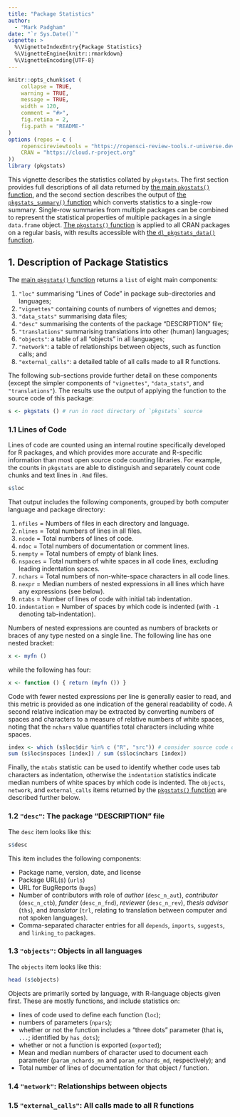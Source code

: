 ```yaml
---
title: "Package Statistics"
author: 
  - "Mark Padgham"
date: "`r Sys.Date()`"
vignette: >
  %\VignetteIndexEntry{Package Statistics}
  %\VignetteEngine{knitr::rmarkdown}
  %\VignetteEncoding{UTF-8}
---
```


```r
knitr::opts_chunk$set (
    collapse = TRUE,
    warning = TRUE,
    message = TRUE,
    width = 120,
    comment = "#>",
    fig.retina = 2,
    fig.path = "README-"
)
options (repos = c (
    ropenscireviewtools = "https://ropensci-review-tools.r-universe.dev",
    CRAN = "https://cloud.r-project.org"
))
library (pkgstats)
```

This vignette describes the statistics collated by `pkgstats`. The first
section provides full descriptions of all data returned by [the main
`pkgstats()`
function](https://docs.ropensci.org/pkgstats/reference/pkgstats.html), and the
second section describes the output of [the `pkgstats_summary()`
function](https://docs.ropensci.org/pkgstats/reference/pkgstats_summary.html)
which converts statistics to a single-row summary. Single-row summaries from
multiple packages can be combined to represent the statistical properties of
multiple packages in a single `data.frame` object. [The `pkgstats()`
function](https://docs.ropensci.org/pkgstats/reference/pkgstats.html) is
applied to all CRAN packages on a regular basis, with results accessible with
[the `dl_pkgstats_data()`
function](https://docs.ropensci.org/pkgstats/reference/dl_pkgstats_data.html).

## 1. Description of Package Statistics

The [main `pkgstats()`
function](https://docs.ropensci.org/pkgstats/reference/pkgstats.html) returns a
`list` of eight main components:

1. `"loc"` summarising "Lines of Code" in package sub-directories and languages;
2. `"vignettes"` containing counts of numbers of vignettes and demos;
3. `"data_stats"` summarising data files;
4. `"desc"` summarising the contents of the package "DESCRIPTION" file;
5. `"translations"` summarising translations into other (human) languages;
6. `"objects"`: a table of all "objects" in all languages;
7. `"network"`: a table of relationships between objects, such as function calls; and
8. `"external_calls"`: a detailed table of all calls made to all R functions.

The following sub-sections provide further detail on these components (except
the simpler components of `"vignettes"`, `"data_stats"`, and `"translations"`).
The results use the output of applying the function to the source code of this package:

```r
s <- pkgstats () # run in root directory of `pkgstats` source
```


### 1.1 Lines of Code

Lines of code are counted using an internal routine specifically developed for
R packages, and which provides more accurate and R-specific information than
most open source code counting libraries. For example, the counts in `pkgstats`
are able to distinguish and separately count code chunks and text lines in
`.Rmd` files. 

```r
s$loc
```

That output includes the following components, grouped by both computer
language and package directory:

1. `nfiles` = Numbers of files in each directory and language.
2. `nlines` = Total numbers of lines in all files.
3. `ncode` = Total numbers of lines of code.
4. `ndoc` = Total numbers of documentation or comment lines.
5. `nempty` = Total numbers of empty of blank lines.
6. `nspaces` = Total numbers of white spaces in all code lines, excluding
   leading indentation spaces.
7. `nchars` = Total numbers of non-white-space characters in all code lines.
8. `nexpr` = Median numbers of nested expressions in all lines which have any
   expressions (see below).
9. `ntabs` = Number of lines of code with initial tab indentation.
10. `indentation` = Number of spaces by which code is indented (with `-1`
   denoting tab-indentation).

Numbers of nested expressions are counted as numbers of brackets or braces of
any type nested on a single line. The following line has one nested bracket:

```r
x <- myfn ()
```

while the following has four:

```r
x <- function () { return (myfn ()) }
```

Code with fewer nested expressions per line is generally easier to read, and
this metric is provided as one indication of the general readability of
code. A second relative indication may be extracted by converting numbers of
spaces and characters to a measure of relative numbers of white spaces, noting
that the `nchars` value quantifies total characters including white spaces.

```r
index <- which (s$loc$dir %in% c ("R", "src")) # consider source code only
sum (s$loc$nspaces [index]) / sum (s$loc$nchars [index])
```

Finally, the `ntabs` statistic can be used to identify whether code uses tab
characters as indentation, otherwise the `indentation` statistics indicate
median numbers of white spaces by which code is indented. The `objects`,
`network`, and `external_calls` items returned by the [`pkgstats()`
function](https://docs.ropensci.org/pkgstats/reference/pkgstats.html) are
described further below.

### 1.2 `"desc"`: The package "DESCRIPTION" file

The `desc` item looks like this:

```r
s$desc
```

This item includes the following components:

- Package name, version, date, and license
- Package URL(s) (`urls`)
- URL for BugReports (`bugs`)
- Number of contributors with role of *author* (`desc_n_aut`), *contributor*
  (`desc_n_ctb`), *funder* (`desc_n_fnd`), *reviewer* (`desc_n_rev`), *thesis
  advisor* (`ths`), and *translator* (`trl`, relating to translation between
  computer and not spoken languages).
- Comma-separated character entries for all `depends`, `imports`, `suggests`,
  and `linking_to` packages.

### 1.3 `"objects"`: Objects in all languages

The `objects` item looks like this:

```r
head (s$objects)
```

Objects are primarily sorted by language, with R-language objects given first.
These are mostly functions, and include statistics on:

- lines of code used to define each function (`loc`);
- numbers of parameters (`npars`);
- whether or not the function includes a "three dots" parameter (that is,
  `...`; identified by `has_dots`);
- whether or not a function is exported (`exported`);
- Mean and median numbers of character used to document each parameter
  (`param_nchards_mn` and `param_nchards_md`, respectively); and
- Total number of lines of documentation for that object / function.


### 1.4 `"network"`: Relationships between objects

### 1.5 `"external_calls"`: All calls made to all R functions
